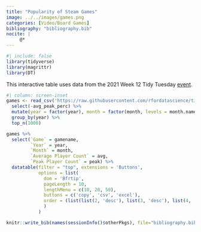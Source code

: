 ```yaml
---
title: "Popularity of Steam Games"
image: ../../images/games.png
categories: [Video/Board Games]
bibliography: "bibliography.bib"
nocite: |
     @*
---
```


```r
#| include: false
library(tidyverse)
library(magrittr)
library(DT)
```

This interactive table uses data from the 2021 Week 12 Tidy Tuesday [event](https://github.com/rfordatascience/tidytuesday/tree/master/data/2021/2021-03-16).

```r
#| column: screen-inset
games <- read_csv('https://raw.githubusercontent.com/rfordatascience/tidytuesday/master/data/2021/2021-03-16/games.csv') %>%
  select(-avg_peak_perc) %>%
  mutate(year = factor(year), month = factor(month, levels = month.name)) %>%
  group_by(year) %>%
  top_n(1000)

games %>% 
  select(`Game` = gamename, 
         `Year` = year,
         `Month` = month, 
         `Average Player Count` = avg, 
         `Peak Player Count` = peak) %>%
  datatable(filter = "top", extensions = 'Buttons', 
            options = list(
              dom = 'Bfrtip',
              pageLength = 10,
              lengthMenu = c(10, 20, 50),
              buttons = c('copy', 'csv', 'excel'),
              order = (list(list(2, 'desc'), list(3, 'desc'), list(4, 'desc'),  list(1, 'asc')))
              )
            )
```

```r
knitr::write_bib(names(sessionInfo()$otherPkgs), file="bibliography.bib")
```
